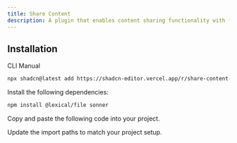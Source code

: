 ```yaml
---
title: Share Content
description: A plugin that enables content sharing functionality with file export and toast notifications.
---
```


<ComponentPreview
  name="share-content-plugin-demo"
  className="[&_.preview>[data-orientation=vertical]]:sm:max-w-[70%]"
  description="A plugin that enables content sharing functionality with file export and toast notifications."
/>

## Installation

<Tabs defaultValue="cli">

<TabsList>
  <TabsTrigger value="cli">CLI</TabsTrigger>
  <TabsTrigger value="manual">Manual</TabsTrigger>
</TabsList>

<TabsContent value="cli">

```bash
npx shadcn@latest add https://shadcn-editor.vercel.app/r/share-content-plugin.json
```

</TabsContent>

<TabsContent value="manual">

<Steps>

<Step>Install the following dependencies:</Step>

```bash
npm install @lexical/file sonner
```

<Step>Copy and paste the following code into your project.</Step>

<ComponentSource name="share-content-plugin" />

<Step>Update the import paths to match your project setup.</Step>

</Steps>

</TabsContent>

</Tabs>
